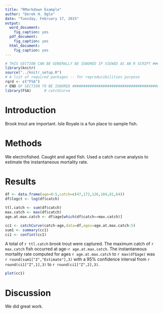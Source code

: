 ```yaml
---
title: "RMarkdown Example"
author: "Derek H. Ogle"
date: "Tuesday, February 17, 2015"
output:
  word_document:
    fig_caption: yes
  pdf_document:
    fig_caption: yes
  html_document:
    fig_caption: yes
---
```


```r
# THIS SECTION CAN BE GENERALLY BE IGNORED IF VIEWED AS AN R SCRIPT ############
library(knitr)
source("../knitr_setup.R")
# A list of required packages -- for reproducibilities purpose
rqrd <- c("FSA")
# END OF SECTION TO BE IGNORED #################################################
library(FSA)      # catchCurve
```

# Introduction
Brook trout are important.  Isle Royale is a fun place to sample fish.

# Methods
We electrofished.  Caught and aged fish.  Used a catch curve analysis to estimate the instantaneous mortality rate.

# Results
```r
df <- data.frame(age=0:5,catch=c(47,172,126,104,81,64))
df$logct <- log(df$catch)

ttl.catch <- sum(df$catch)
max.catch <- max(df$catch)
age.at.max.catch <- df$age[which(df$catch==max.catch)]

cc1 <- catchCurve(catch~age,data=df,ages=age.at.max.catch:5)
sum1 <- summary(cc1)
ci1 <- confint(cc1)
```

A total of `r ttl.catch` brook trout were captured.  The maximum catch of `r max.catch` fish occurred at age-`r age.at.max.catch`.  The instantaneous mortality rate computed for ages `r age.at.max.catch` to `r max(df$age)` was `r round(sum1["Z","Estimate"],3)` with a 95\% confidence interval from `r round(ci1["Z",1],3)` to `r round(ci1["Z",2],3)`.

```r
plot(cc1)
```

# Discussion

We did great work.
